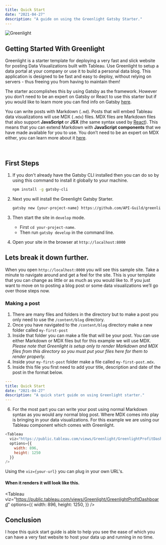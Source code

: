 ```yaml
---
title: Quick Start
date: "2021-04-27"
description: "A guide on using the Greenlight Gatsby Starter."
---
```


![Greenlight](./greenlight.jpg)

## Getting Started With Greenlight

Greenlight is a starter template for deploying a very fast and slick website for posting Data Visualizations built with Tableau.
Use Greenlight to setup a data portal at your company or use it to build a personal data blog. This application is designed to be fast and easy to deploy, without relying on servers - thus freeing you from having to maintain them!

The starter accomplishes this by using Gatsby as the framework. However you don’t
need to be an expert on Gatsby or React to use this starter but if you would like
to learn more you can find info on Gatsby [here](https://www.gatsbyjs.com/).

You can write posts with Markdown (`.md`). Posts that will embed Tableau data visualizations will use MDX (`.mdx`) files. 
MDX files are Markdown files that also support **JavaScript** or **JSX** (the same syntax used by [React](https://reactjs.org/)). 
This means that you can extend Markdown with **JavaScript** **components** that we have made available for you to use.
You don’t need to be an expert on MDX either, you can learn more about it [here](https://mdxjs.com/).

<br />

## First Steps

1. If you don't already have the Gatsby CLI installed then you can do so by using this command to install it globally to your machine.

   ```bash
   npm install -g gatsby-cli
   ```

2. Next you will install the Greenlight Gatsby Starter.

   ```bash
   gatsby new {your-project-name} https://github.com/API-Guild/greenlight
   ```

3. Then start the site in `develop` mode.

   - First `cd your-project-name`.
   - Then run `gatsby develop` in the command line.

4. Open your site in the browser at `http://localhost:8000`
   <br />

## Lets break it down further.

When you open `http://localhost:8000` you will see this sample site. Take a minute to navigate around and get a feel for the site. This is your template that you can change as little or as much as you would like to. If you just want to move on to posting a blog post or some data visualizations we’ll go over those steps now.

### Making a post

1. There are many files and folders in the directory but to make a post you only need to use the `/content/blog` directory.
   <br />
2. Once you have navigated to the `/content/blog` directory make a new folder called `my-first-post`
   <br />
3. Inside that folder you can make a file that will be your post. You can use either Markdown or MDX files but for this example we will use MDX. _Please note that Greenlight is setup only to render Markdown and MDX files from this directory so you must put your files here for them to render properly._
   <br />
4. Inside your `my-first-post` folder make a file called `my-first-post.mdx`.
   <br />
5. Inside this file you first need to add your title, description and date of the post in the format below.

```yaml
---
title: Quick Start
date: "2021-04-27"
description: "A quick start guide on using Greenlight starter."
---
```

6. For the most part you can write your post using normal Markdown syntax as you would any normal blog post. Where MDX comes into play is bringing in your data visualizations. For this example we are using our Tableau component which comes with Greenlight.

```javascript
<Tableau
  viz="https://public.tableau.com/views/Greenlight/GreenlightProfitDashboard"
  options={{
    width: 896,
    height: 1250
  }}
/>
```

Using the `viz={your-url}` you can plug in your own URL's.

#### When it renders it will look like this.

<Tableau
  viz="https://public.tableau.com/views/Greenlight/GreenlightProfitDashboard"
  options={{
    width: 896,
    height: 1250,
  }}
/>

## Conclusion

I hope this quick start guide is able to help you see the ease of which you can have a very fast website to host your data up and running in no time.
